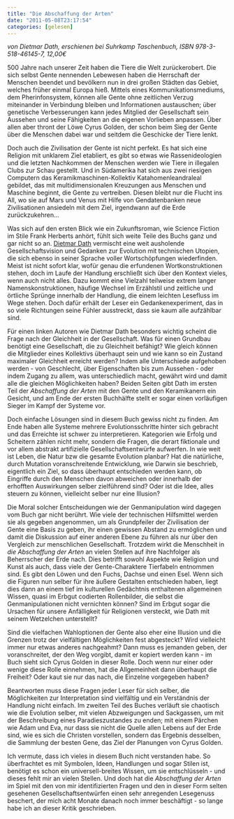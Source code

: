 ```yaml
---
title: "Die Abschaffung der Arten"
date: "2011-05-08T23:17:54"
categories: [gelesen]
---
```


*von Dietmar Dath,
erschienen bei Suhrkamp Taschenbuch, ISBN 978-3-518-46145-7, 12,00€*

500 Jahre nach unserer Zeit haben die Tiere die Welt zurückerobert. Die sich selbst Gente nennenden Lebewesen haben die Herrschaft der Menschen beendet und bevölkern nun in drei großen Städten das Gebiet, welches früher einmal Europa hieß. Mittels eines Kommunikationsmediums, dem Pherinfonsystem, können alle Gente ohne zeitlichen Verzug miteinander in Verbindung bleiben und Informationen austauschen; über genetische Verbesserungen kann jedes Mitglied der Gesellschaft sein Aussehen und seine Fähigkeiten an die eigenen Vorlieben anpassen. Über allen aber thront der Löwe Cyrus Golden, der schon beim Sieg der Gente über die Menschen dabei war und seitdem die Geschicke der Tiere lenkt.

Doch auch die Zivilisation der Gente ist nicht perfekt. Es hat sich eine Religion mit unklarem Ziel etabliert, es gibt so etwas wie Rassenideologien und die letzten Nachkommen der Menschen werden wie Tiere in illegalen Clubs zur Schau gestellt. Und in Südamerika hat sich aus zwei riesigen Computern das Keramikmaschinen-Kollektiv Katahomenleandraleal gebildet, das mit multidimensionalen Kreuzungen aus Menschen und Maschine beginnt, die Gente zu vertreiben. Diesen bleibt nur die Flucht ins All, wo sie auf Mars und Venus mit Hilfe von Gendatenbanken neue Zivilisationen ansiedeln mit dem Ziel, irgendwann auf die Erde zurückzukehren...

Was sich auf den ersten Blick wie ein Zukunftsroman, wie Science Fiction im Stile Frank Herberts anhört, fühlt sich weite Teile des Buchs ganz und gar nicht so an. [Dietmar Dath](http://www.cyrusgolden.de) vermischt eine weit ausholende Gesellschaftsvision und Gedanken zur Evolution mit technischen Utopien, die sich ebenso in seiner Sprache voller Wortschöpfungen wiederfinden. Meist ist nicht sofort klar, wofür genau die erfundenen Wortkonstruktionen stehen, doch im Laufe der Handlung erschließt sich über den Kontext vieles, wenn auch nicht alles. Dazu kommt eine Vielzahl teilweise extrem langer Namenskonstruktionen, häufige Wechsel im Erzählstil und zeitliche und örtliche Sprünge innerhalb der Handlung, die einem leichten Lesefluss im Wege stehen. Doch dafür erhält der Leser ein Gedankenexperiment, das in so viele Richtungen seine Fühler ausstreckt, dass sie kaum alle aufzählbar sind.

Für einen linken Autoren wie Dietmar Dath besonders wichtig scheint die Frage nach der Gleichheit in der Gesellschaft. Was für einen Grundbau benötigt eine Gesellschaft, die zu Gleichheit befähigt? Wie gleich können die Mitglieder eines Kollektivs überhaupt sein und wie kann so ein Zustand maximaler Gleichheit erreicht werden? Indem alle Unterschiede aufgehoben werden - von Geschlecht, über Eigenschaften bis zum Aussehen - oder indem Zugang zu allem, was unterschiedlich macht, gewährt wird und damit alle die gleichen Möglichkeiten haben? Beiden Seiten gibt Dath im ersten Teil der *Abschaffung der Arten* mit den Gente und den Keramikanern ein Gesicht, und am Ende der ersten Buchhälfte stellt er sogar einen vorläufigen Sieger im Kampf der Systeme vor.

Doch einfache Lösungen sind in diesem Buch gewiss nicht zu finden. Am Ende haben alle Systeme mehrere Evolutionsschritte hinter sich gebracht und das Erreichte ist schwer zu interpretieren. Kategorien wie Erfolg und Scheitern zählen nicht mehr, sondern die Fragen, die derart fiktionale und vor allem abstrakt artifizielle Gesellschaftsentwürfe aufwerfen. In wie weit ist Leben, die Natur bzw die gesamte Evolution planbar? Hat die natürliche, durch Mutation voranschreitende Entwicklung, wie Darwin sie beschrieb, eigentlich ein Ziel, so dass überhaupt entschieden werden kann, ob Eingriffe durch den Menschen davon abweichen oder innerhalb der erhofften Auswirkungen selber zielführend sind? Oder ist die Idee, alles steuern zu können, vielleicht selber nur eine Illusion?

Die Moral solcher Entscheidungen wie der Genmanipulation wird dagegen vom Buch gar nicht berührt. Wie viele der technischen Hilfsmittel werden sie als gegeben angenommen, um als Grundpfeiler der Zivilisation der Gente eine Basis zu geben, ihr einen gewissen Abstand zu ermöglichen und damit die Diskussion auf einer anderen Ebene zu führen als nur über den Vergleich zur menschlichen Gesellschaft. Trotzdem wirkt die Menschheit in *die Abschaffung der Arten* an vielen Stellen auf ihre Nachfolger als Beherrscher der Erde nach. Dies betrifft sowohl Aspekte wie Religion und Kunst als auch, dass viele der Gente-Charaktere Tierfabeln entnommen sind. Es gibt den Löwen und den Fuchs, Dachse und einen Esel. Wenn sich die Figuren nun selber für ihre äußere Gestalten entschieden haben, liegt dies dann an einem tief im kulturellen Gedächtnis enthaltenen allgemeinen Wissen, quasi im Erbgut codierten Rollenbilder, die selbst die Genmanipulationen nicht vernichten können? Sind im Erbgut sogar die Ursachen für unsere Anfälligkeit für Religionen versteckt, wie Dath mit seinem Wetzelchen unterstellt?

Sind die vielfachen Wahloptionen der Gente also eher eine Illusion und die Grenzen trotz der vielfältigen Möglichkeiten fest abgesteckt? Wird vielleicht immer nur etwas anderes nachgeahmt? Dann muss es jemanden geben, der voranschreitet, der den Weg vorgibt, damit er kopiert werden kann - im Buch sieht sich Cyrus Golden in dieser Rolle. Doch wenn nur einer oder wenige diese Rolle einnehmen, hat die Allgemeinheit dann überhaupt die Freiheit? Oder kaut sie nur das nach, die Einzelne vorgegeben haben?

Beantworten muss diese Fragen jeder Leser für sich selber, die Möglichkeiten zur Interpretation sind vielfältig und ein Verständnis der Handlung nicht einfach. Im zweiten Teil des Buches verläuft sie chaotisch wie die Evolution selber, mit vielen Abzweigungen und Sackgassen, um mit der Beschreibung eines Paradieszustandes zu enden; mit einem Pärchen wie Adam und Eva, nur dass sie nicht die Quelle allen Lebens auf der Erde sind, wie es sich die Christen vorstellen, sondern das Ergebnis desselben, die Sammlung der besten Gene, das Ziel der Planungen von Cyrus Golden.

Ich vermute, dass ich vieles in diesem Buch nicht verstanden habe. So überfrachtet es mit Symbolen, Ideen, Handlungen und sogar Stilen ist, benötigt es schon ein universell-breites Wissen, um sie entschlüsseln - und dieses fehlt mir an vielen Stellen. Und doch hat die *Abschaffung der Arten* im Spiel mit den von mir identifizierten Fragen und den in dieser Form selten gesehenen Gesellschaftsentwürfen einen sehr anregenden Lesegenuss beschert, der mich acht Monate danach noch immer beschäftigt - so lange habe ich an dieser Kritik geschrieben.
